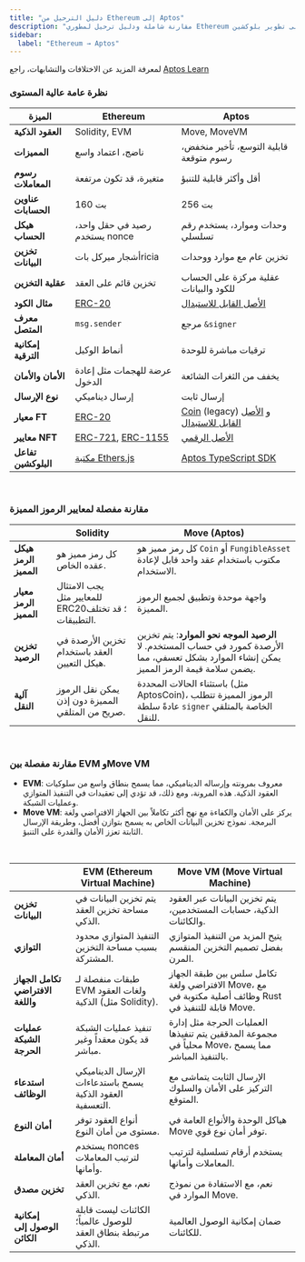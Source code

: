 ```yaml
---
title: "دليل الترحيل من Ethereum إلى Aptos"
description: "مقارنة شاملة ودليل ترحيل لمطوري Ethereum الذين ينتقلون إلى تطوير بلوكشين Aptos"
sidebar:
  label: "Ethereum → Aptos"
---
```


لمعرفة المزيد عن الاختلافات والتشابهات، راجع [Aptos Learn](https://learn.aptoslabs.com/en/tutorials/ethereum-to-aptos-guide/cheat-sheet?workshop=eth-to-aptos)

### نظرة عامة عالية المستوى

| الميزة                      | Ethereum                                                                                                                       | Aptos                                                                 |
|-----------------------------|-------------------------------------------------------------------------------------------------------------------------------|-----------------------------------------------------------------------|
| **العقود الذكية**          | Solidity, EVM                                                                                                                  | Move, MoveVM                                                          |
| **المميزات**               | ناضج، اعتماد واسع                                                                                                            | قابلية التوسع، تأخير منخفض، رسوم متوقعة                              |
| **رسوم المعاملات**         | متغيرة، قد تكون مرتفعة                                                                                                        | أقل وأكثر قابلية للتنبؤ                                              |
| **عناوين الحسابات**        | 160 بت                                                                                                                         | 256 بت                                                                |
| **هيكل الحساب**            | رصيد في حقل واحد، يستخدم nonce                                                                                                 | وحدات وموارد، يستخدم رقم تسلسلي                                       |
| **تخزين البيانات**         | أشجار ميركل باتricia                                                                                                          | تخزين عام مع موارد ووحدات                                            |
| **عقلية التخزين**          | تخزين قائم على العقد                                                                                                          | عقلية مركزة على الحساب للكود والبيانات                               |
| **مثال الكود**             | [ERC-20](https://github.com/OpenZeppelin/openzeppelin-contracts/tree/master/contracts/token/ERC20)                             | [الأصل القابل للاستبدال](https://github.com/aptos-labs/aptos-core/blob/main/aptos-move/framework/aptos-framework/sources/fungible_asset.move) |
| **معرف المتصل**            | `msg.sender`                                                                                                                   | مرجع `&signer`                                                        |
| **إمكانية الترقية**        | أنماط الوكيل                                                                                                                  | ترقيات مباشرة للوحدة                                                 |
| **الأمان والأمان**         | عرضة للهجمات مثل إعادة الدخول                                                                                                  | يخفف من الثغرات الشائعة                                               |
| **نوع الإرسال**            | إرسال ديناميكي                                                                                                                | إرسال ثابت                                                            |
| **معيار FT**               | [ERC-20](https://docs.openzeppelin.com/contracts/4.x/erc20)                                                                    | [Coin](/build/smart-contracts/aptos-coin) (legacy) و [الأصل القابل للاستبدال](/build/smart-contracts/fungible-asset) |
| **معايير NFT**             | [ERC-721](https://docs.openzeppelin.com/contracts/4.x/erc721), [ERC-1155](https://docs.openzeppelin.com/contracts/4.x/erc1155) | [الأصل الرقمي](/build/smart-contracts/digital-asset)                  |
| **تفاعل البلوكشين**        | [مكتبة Ethers.js](https://docs.ethers.org/v6/)                                                                                  | [Aptos TypeScript SDK](/build/sdks/ts-sdk)                            |

<br />

### مقارنة مفصلة لمعايير الرموز المميزة

|                        | Solidity                                                               | Move (Aptos)                                                                 |
|------------------------|------------------------------------------------------------------------|------------------------------------------------------------------------------|
| **هيكل الرمز المميز** | كل رمز مميز هو عقده الخاص.                                             | كل رمز مميز هو `Coin` أو `FungibleAsset` مكتوب باستخدام عقد واحد قابل لإعادة الاستخدام. |
| **معيار الرمز المميز** | يجب الامتثال للمعايير مثل ERC20؛ قد تختلف التطبيقات.                   | واجهة موحدة وتطبيق لجميع الرموز المميزة.                                    |
| **تخزين الرصيد**      | تخزين الأرصدة في العقد باستخدام هيكل التعيين.                          | **الرصيد الموجه نحو الموارد**: يتم تخزين الأرصدة كمورد في حساب المستخدم. لا يمكن إنشاء الموارد بشكل تعسفي، مما يضمن سلامة قيمة الرمز المميز. |
| **آلية النقل**        | يمكن نقل الرموز المميزة دون إذن صريح من المتلقي.                       | باستثناء الحالات المحددة (مثل AptosCoin)، الرموز المميزة تتطلب عادةً سلطة `signer` الخاصة بالمتلقي للنقل. |

<br />

### مقارنة مفصلة بين EVM وMove VM

- **EVM**: معروف بمرونته وإرساله الديناميكي، مما يسمح بنطاق واسع من سلوكيات العقود الذكية. هذه المرونة، ومع ذلك، قد تؤدي إلى تعقيدات في التنفيذ المتوازي وعمليات الشبكة.
- **Move VM**: يركز على الأمان والكفاءة مع نهج أكثر تكاملاً بين الجهاز الافتراضي ولغة البرمجة. نموذج تخزين البيانات الخاص به يسمح بتوازن أفضل، وطريقة الإرسال الثابتة تعزز الأمان والقدرة على التنبؤ.

<br />

|                                 | EVM (Ethereum Virtual Machine)                                         | Move VM (Move Virtual Machine)                                     |
|---------------------------------|------------------------------------------------------------------------|-------------------------------------------------------------------|
| **تخزين البيانات**             | يتم تخزين البيانات في مساحة تخزين العقد الذكي.                        | يتم تخزين البيانات عبر العقود الذكية، حسابات المستخدمين، والكائنات. |
| **التوازي**                    | التنفيذ المتوازي محدود بسبب مساحة التخزين المشتركة.                   | يتيح المزيد من التنفيذ المتوازي بفضل تصميم التخزين المنقسم المرن.   |
| **تكامل الجهاز الافتراضي واللغة** | طبقات منفصلة لـ EVM ولغات العقود الذكية (مثل Solidity).                | تكامل سلس بين طبقة الجهاز الافتراضي ولغة Move، مع وظائف أصلية مكتوبة في Rust قابلة للتنفيذ في Move. |
| **عمليات الشبكة الحرجة**       | تنفيذ عمليات الشبكة قد يكون معقداً وغير مباشر.                        | العمليات الحرجة مثل إدارة مجموعة المدققين يتم تنفيذها محلياً في Move، مما يسمح بالتنفيذ المباشر. |
| **استدعاء الوظائف**            | الإرسال الديناميكي يسمح باستدعاءات العقود الذكية التعسفية.             | الإرسال الثابت يتماشى مع التركيز على الأمان والسلوك المتوقع.       |
| **أمان النوع**                 | أنواع العقود توفر مستوى من أمان النوع.                                | هياكل الوحدة والأنواع العامة في Move توفر أمان نوع قوي.             |
| **أمان المعاملة**              | يستخدم nonces لترتيب المعاملات وأمانها.                               | يستخدم أرقام تسلسلية لترتيب المعاملات وأمانها.                      |
| **تخزين مصدق**                 | نعم، مع تخزين العقد الذكي.                                            | نعم، مع الاستفادة من نموذج الموارد في Move.                        |
| **إمكانية الوصول إلى الكائن**  | الكائنات ليست قابلة للوصول عالمياً؛ مرتبطة بنطاق العقد الذكي.         | ضمان إمكانية الوصول العالمية للكائنات.                             |
